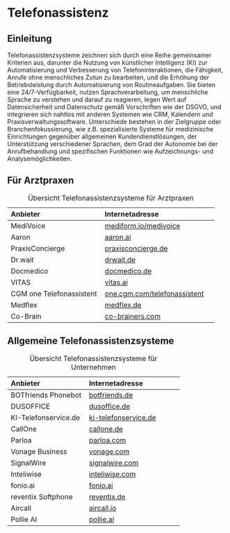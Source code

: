 # Telefonassistenz

## Einleitung

Telefonassistenzsysteme zeichnen sich durch eine Reihe gemeinsamer Kriterien aus, darunter die Nutzung von künstlicher Intelligenz (KI) zur Automatisierung und Verbesserung von Telefoninteraktionen, die Fähigkeit, Anrufe ohne menschliches Zutun zu bearbeiten, und die Erhöhung der Betriebsleistung durch Automatisierung von Routineaufgaben. Sie bieten eine 24/7-Verfügbarkeit, nutzen Sprachverarbeitung, um menschliche Sprache zu verstehen und darauf zu reagieren, legen Wert auf Datensicherheit und Datenschutz gemäß Vorschriften wie der DSGVO, und integrieren sich nahtlos mit anderen Systemen wie CRM, Kalendern und Praxisverwaltungssoftware. Unterschiede bestehen in der Zielgruppe oder Branchenfokussierung, wie z.B. spezialisierte Systeme für medizinische Einrichtungen gegenüber allgemeinen Kundendienstlösungen, der Unterstützung verschiedener Sprachen, dem Grad der Autonomie bei der Anrufbehandlung und spezifischen Funktionen wie Aufzeichnungs- und Analysemöglichkeiten.

## Für Arztpraxen

|  Anbieter                  |  Internetadresse                |
|:---------------------------|:--------------------------------|
| MediVoice                  | [mediform.io/medivoice](https://mediform.io/medivoice/) |
| Aaron                      | [aaron.ai](https://aaron.ai)                        |
| PraxisConcierge            | [praxisconcierge.de](https://praxisconcierge.de)              |
| Dr.wait                    | [drwait.de](https://drwait.de)                       |
| Docmedico                  | [docmedico.de](https://docmedico.de)                    |
| VITAS                      | [vitas.ai](https://vitas.ai)                        |
| CGM one Telefonassistent | [one.cgm.com/telefonassistent](https://one.cgm.com/telefonassistent) |
| Medflex | [medflex.de](https://medflex.de/) |
| Co-Brain                  | [co-brainers.com](https://co-brainers.com/) |

: Übersicht Telefonassistenzsysteme für Arztpraxen

## Allgemeine Telefonassistenzsysteme

|  Anbieter                  |  Internetadresse                |
|:---------------------------|:--------------------------------|
| BOTfriends Phonebot        | [botfriends.de](https://botfriends.de)                   |
| DUSOFFICE                  | [dusoffice.de](https://dusoffice.de)                    |
| KI-Telefonservice.de       | [ki-telefonservice.de](https://ki-telefonservice.de)            |
| CallOne                    | [callone.de](https://callone.de)                      |
| Parloa                     | [parloa.com](https://parloa.com)                      |
| Vonage Business            | [vonage.com](https://vonage.com)                      |
| SignalWire                 | [signalwire.com](https://signalwire.com)                  |
| Inteliwise                 | [inteliwise.com](https://inteliwise.com)                  |
| fonio.ai                   | [fonio.ai](https://fonio.ai)                        |
| reventix Softphone         | [reventix.de](https://reventix.de)                     |
| Aircall                    | [aircall.io](https://aircall.io)                      |
| Pollie AI                  | [pollie.ai](https://pollie.ai)                       |

: Übersicht Telefonassistenzsysteme für Unternehmen
